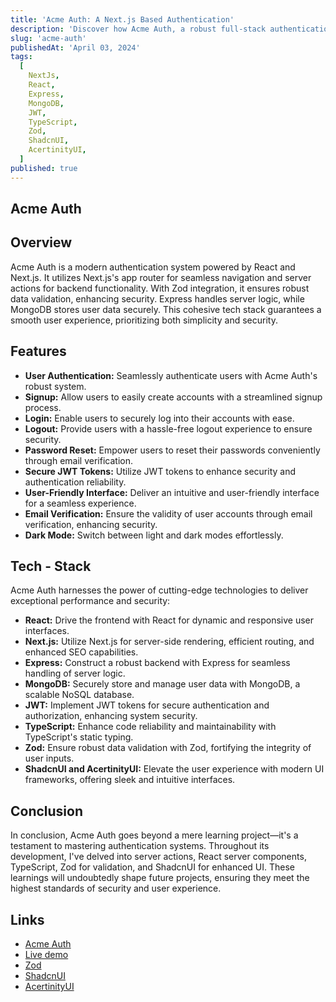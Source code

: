 ```yaml
---
title: 'Acme Auth: A Next.js Based Authentication'
description: 'Discover how Acme Auth, a robust full-stack authentication system crafted with React, Next.js, Express, and MongoDB, empowers seamless user authentication, signup, login, logout, and password reset functionalities.'
slug: 'acme-auth'
publishedAt: 'April 03, 2024'
tags:
  [
    NextJs,
    React,
    Express,
    MongoDB,
    JWT,
    TypeScript,
    Zod,
    ShadcnUI,
    AcertinityUI,
  ]
published: true
---
```


## Acme Auth

<RoundedImage
  src='/projects/acme-auth.png'
  width={500}
  height={500}
  alt='Acme Auth'
/>

## Overview

Acme Auth is a modern authentication system powered by React and Next.js. It utilizes Next.js's app router for seamless
navigation and server actions for backend functionality. With Zod integration, it ensures robust data validation, enhancing
security. Express handles server logic, while MongoDB stores user data securely. This cohesive tech stack guarantees a smooth
user experience, prioritizing both simplicity and security.

## Features

- **User Authentication:** Seamlessly authenticate users with Acme Auth's robust system.
- **Signup:** Allow users to easily create accounts with a streamlined signup process.
- **Login:** Enable users to securely log into their accounts with ease.
- **Logout:** Provide users with a hassle-free logout experience to ensure security.
- **Password Reset:** Empower users to reset their passwords conveniently through email verification.
- **Secure JWT Tokens:** Utilize JWT tokens to enhance security and authentication reliability.
- **User-Friendly Interface:** Deliver an intuitive and user-friendly interface for a seamless experience.
- **Email Verification:** Ensure the validity of user accounts through email verification, enhancing security.
- **Dark Mode:** Switch between light and dark modes effortlessly.

## Tech - Stack

Acme Auth harnesses the power of cutting-edge technologies to deliver exceptional performance and security:

- **React:** Drive the frontend with React for dynamic and responsive user interfaces.
- **Next.js:** Utilize Next.js for server-side rendering, efficient routing, and enhanced SEO capabilities.
- **Express:** Construct a robust backend with Express for seamless handling of server logic.
- **MongoDB:** Securely store and manage user data with MongoDB, a scalable NoSQL database.
- **JWT:** Implement JWT tokens for secure authentication and authorization, enhancing system security.
- **TypeScript:** Enhance code reliability and maintainability with TypeScript's static typing.
- **Zod:** Ensure robust data validation with Zod, fortifying the integrity of user inputs.
- **ShadcnUI and AcertinityUI:** Elevate the user experience with modern UI frameworks, offering sleek and intuitive interfaces.

## Conclusion

In conclusion, Acme Auth goes beyond a mere learning project—it's a testament to mastering authentication systems. Throughout
its development, I've delved into server actions, React server components, TypeScript, Zod for validation, and ShadcnUI for
enhanced UI. These learnings will undoubtedly shape future projects, ensuring they meet the highest standards of security and
user experience.

## Links

- [Acme Auth](https://github.com/patelvivekdev/acme-auth)
- [Live demo](https://acme-auth.vercel.app/)
- [Zod](https://zod.dev/)
- [ShadcnUI](https://shadcn.com/ui)
- [AcertinityUI](https://ui.aceternity.com/)
